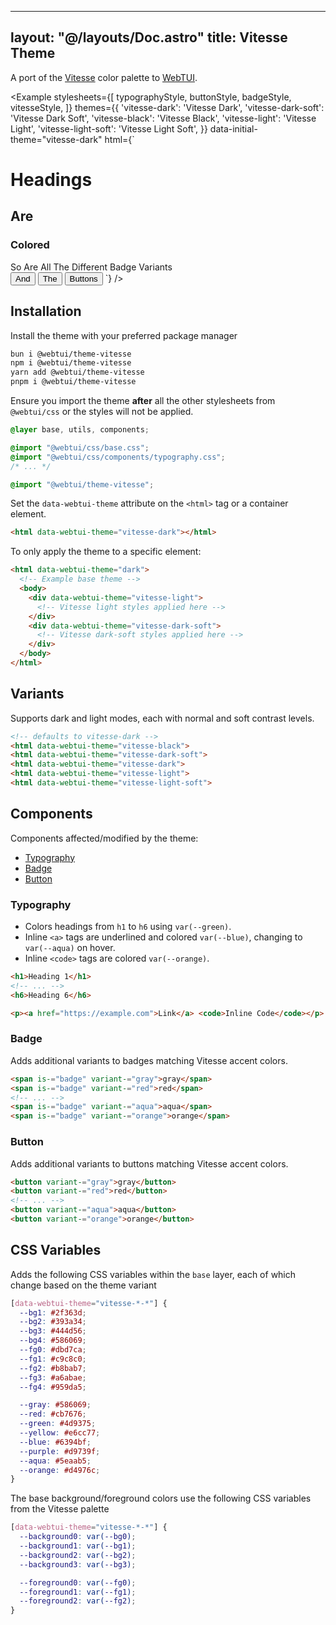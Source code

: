 
---
layout: "@/layouts/Doc.astro"
title: Vitesse Theme
---


A port of the [Vitesse](https://github.com/antfu/vscode-theme-vitesse) color palette to [WebTUI](https://github.com/webtui/webtui).

<Example
    stylesheets={[
        typographyStyle,
        buttonStyle,
        badgeStyle,
        vitesseStyle,
    ]}
    themes={{
        'vitesse-dark': 'Vitesse Dark',
        'vitesse-dark-soft': 'Vitesse Dark Soft',
        'vitesse-black': 'Vitesse Black',
        'vitesse-light': 'Vitesse Light',
        'vitesse-light-soft': 'Vitesse Light Soft',
    }}
    data-initial-theme="vitesse-dark"
html={`
<h1>Headings</h1>
<h2>Are</h2>
<h3>Colored</h3>
<span is-="badge" variant-="red">So</span>
<span is-="badge" variant-="green">Are</span>
<span is-="badge" variant-="yellow">All</span>
<span is-="badge" variant-="blue">The</span>
<span is-="badge" variant-="purple">Different</span>
<span is-="badge" variant-="aqua">Badge</span>
<span is-="badge" variant-="orange">Variants</span><br/>
<button variant-="green">And</button>
<button variant-="orange">The</button>
<button variant-="yellow">Buttons</button>
`}
/>

## Installation

Install the theme with your preferred package manager

```bash
bun i @webtui/theme-vitesse
npm i @webtui/theme-vitesse
yarn add @webtui/theme-vitesse
pnpm i @webtui/theme-vitesse
```

Ensure you import the theme **after** all the other stylesheets from `@webtui/css` or the styles will not be applied.

```css
@layer base, utils, components;

@import "@webtui/css/base.css";
@import "@webtui/css/components/typography.css";
/* ... */

@import "@webtui/theme-vitesse";
```

Set the `data-webtui-theme` attribute on the `<html>` tag or a container element.

```html
<html data-webtui-theme="vitesse-dark"></html>
```

To only apply the theme to a specific element:

```html
<html data-webtui-theme="dark">
  <!-- Example base theme -->
  <body>
    <div data-webtui-theme="vitesse-light">
      <!-- Vitesse light styles applied here -->
    </div>
    <div data-webtui-theme="vitesse-dark-soft">
      <!-- Vitesse dark-soft styles applied here -->
    </div>
  </body>
</html>
```

## Variants

Supports dark and light modes, each with normal and soft contrast levels.

```html
<!-- defaults to vitesse-dark -->
<html data-webtui-theme="vitesse-black">
<html data-webtui-theme="vitesse-dark-soft">
<html data-webtui-theme="vitesse-dark">
<html data-webtui-theme="vitesse-light">
<html data-webtui-theme="vitesse-light-soft">
```
## Components

Components affected/modified by the theme:

- [Typography](#typography)
- [Badge](#badge)
- [Button](#button)

### Typography

- Colors headings from `h1` to `h6` using `var(--green)`.
- Inline `<a>` tags are underlined and colored `var(--blue)`, changing to `var(--aqua)` on hover.
- Inline `<code>` tags are colored `var(--orange)`.

```html
<h1>Heading 1</h1>
<!-- ... -->
<h6>Heading 6</h6>

<p><a href="https://example.com">Link</a> <code>Inline Code</code></p>
```

### Badge

Adds additional variants to badges matching Vitesse accent colors.

```html
<span is-="badge" variant-="gray">gray</span>
<span is-="badge" variant-="red">red</span>
<!-- ... -->
<span is-="badge" variant-="aqua">aqua</span>
<span is-="badge" variant-="orange">orange</span>
```

### Button

Adds additional variants to buttons matching Vitesse accent colors.

```html
<button variant-="gray">gray</button>
<button variant-="red">red</button>
<!-- ... -->
<button variant-="aqua">aqua</button>
<button variant-="orange">orange</button>
```

## CSS Variables

Adds the following CSS variables within the `base` layer, each of which change based on the theme variant

```css
[data-webtui-theme="vitesse-*-*"] {
  --bg1: #2f363d;
  --bg2: #393a34;
  --bg3: #444d56;
  --bg4: #586069;
  --fg0: #dbd7ca;
  --fg1: #c9c8c0;
  --fg2: #b8bab7;
  --fg3: #a6abae;
  --fg4: #959da5;

  --gray: #586069;
  --red: #cb7676;
  --green: #4d9375;
  --yellow: #e6cc77;
  --blue: #6394bf;
  --purple: #d9739f;
  --aqua: #5eaab5;
  --orange: #d4976c;
}
```

The base background/foreground colors use the following CSS variables from the Vitesse palette

```css
[data-webtui-theme="vitesse-*-*"] {
  --background0: var(--bg0);
  --background1: var(--bg1);
  --background2: var(--bg2);
  --background3: var(--bg3);

  --foreground0: var(--fg0);
  --foreground1: var(--fg1);
  --foreground2: var(--fg2);
}
```
